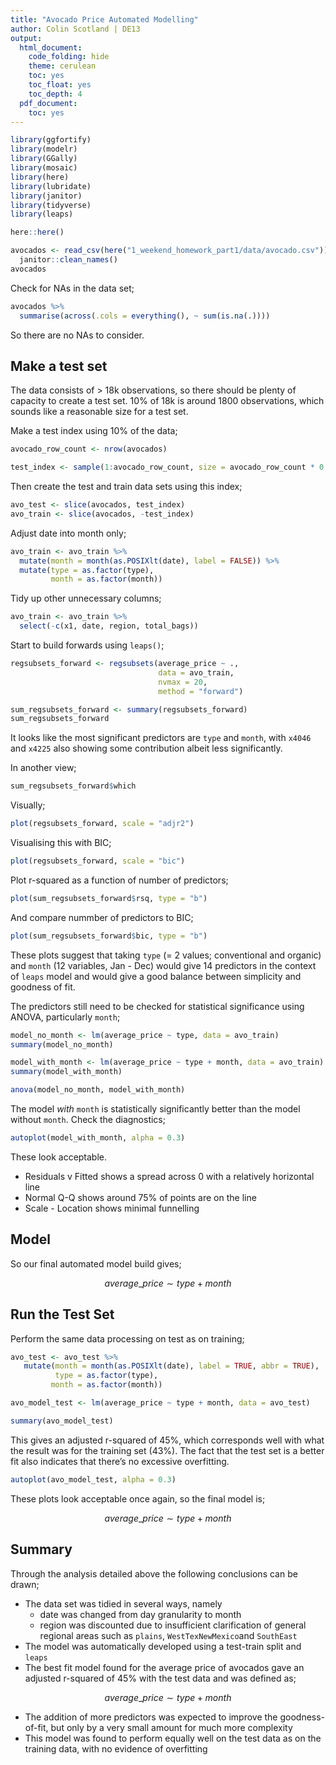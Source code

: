 ```yaml
---
title: "Avocado Price Automated Modelling"
author: Colin Scotland | DE13
output:
  html_document:
    code_folding: hide
    theme: cerulean
    toc: yes
    toc_float: yes
    toc_depth: 4
  pdf_document:
    toc: yes
---
```


```r

library(ggfortify)
library(modelr)
library(GGally)
library(mosaic)
library(here)
library(lubridate)
library(janitor)
library(tidyverse)
library(leaps)

here::here()
```

```r
avocados <- read_csv(here("1_weekend_homework_part1/data/avocado.csv")) %>% 
  janitor::clean_names()
avocados
```

Check for NAs in the data set;

```r
avocados %>% 
  summarise(across(.cols = everything(), ~ sum(is.na(.))))
```

So there are no NAs to consider.

## Make a test set

The data consists of > 18k observations, so there should be plenty of capacity
to create a test set.  10% of 18k is around 1800 observations, which sounds like
a reasonable size for a test set.

Make a test index using 10% of the data;
```r
avocado_row_count <- nrow(avocados)

test_index <- sample(1:avocado_row_count, size = avocado_row_count * 0.1)
```

Then create the test and train data sets using this index;
```r
avo_test <- slice(avocados, test_index)
avo_train <- slice(avocados, -test_index)
```


Adjust date into month only;
```r
avo_train <- avo_train %>% 
  mutate(month = month(as.POSIXlt(date), label = FALSE)) %>% 
  mutate(type = as.factor(type),
         month = as.factor(month))
```

Tidy up other unnecessary columns;
```r
avo_train <- avo_train %>% 
  select(-c(x1, date, region, total_bags))
```


Start to build forwards using `leaps()`;
```r
regsubsets_forward <- regsubsets(average_price ~ ., 
                                 data = avo_train,
                                 nvmax = 20,
                                 method = "forward")
```


```r
sum_regsubsets_forward <- summary(regsubsets_forward)
sum_regsubsets_forward
```

It looks like the most significant predictors are `type` and `month`, with
`x4046` and `x4225` also showing some contribution albeit less significantly.

In another view;
```r
sum_regsubsets_forward$which
```


Visually;

```r
plot(regsubsets_forward, scale = "adjr2")
```

Visualising this with BIC;
```r
plot(regsubsets_forward, scale = "bic")
```

Plot r-squared as a function of number of predictors;
```r
plot(sum_regsubsets_forward$rsq, type = "b")
```


And compare nummber of predictors to BIC;
```r
plot(sum_regsubsets_forward$bic, type = "b")
```

These plots suggest that taking `type` (= 2 values; conventional and organic)
and `month` (12 variables, Jan - Dec) would give 14 predictors in the context
of `leaps` model and would give a good balance between simplicity and goodness
of fit.

The predictors still need to be checked for statistical significance using
ANOVA, particularly `month`;
```r
model_no_month <- lm(average_price ~ type, data = avo_train)
summary(model_no_month)
```

```r
model_with_month <- lm(average_price ~ type + month, data = avo_train)
summary(model_with_month)
```

```r
anova(model_no_month, model_with_month)
```

The model *with* `month` is statistically significantly better than the model 
without `month`.  Check the diagnostics;

```r
autoplot(model_with_month, alpha = 0.3)
```

These look acceptable.

* Residuals v Fitted shows a spread across 0 with a relatively horizontal line
* Normal Q-Q shows around 75% of points are on the line
* Scale - Location shows minimal funnelling

## Model

So our final automated model build gives;

$$ average\_price \sim type + month $$



## Run the Test Set

Perform the same data processing on test as on training;

```r
avo_test <- avo_test %>% 
   mutate(month = month(as.POSIXlt(date), label = TRUE, abbr = TRUE),
          type = as.factor(type),
         month = as.factor(month))
```


```r
avo_model_test <- lm(average_price ~ type + month, data = avo_test)
```

```r
summary(avo_model_test)
```

This gives an adjusted r-squared of 45%, which corresponds well with what the 
result was for the training set (43%).  The fact that the test set is a better fit also indicates that there's no excessive overfitting.

```r
autoplot(avo_model_test, alpha = 0.3)
```

These plots look acceptable once again, so the final model is;

$$ average\_price \sim type + month $$

## Summary

Through the analysis detailed above the following conclusions can be drawn;

* The data set was tidied in several ways, namely
    - date was changed from day granularity to month
    - region was discounted due to insufficient clarification of general regional 
 areas such as `plains`, `WestTexNewMexico`and `SouthEast`
* The model was automatically developed using a test-train split and `leaps`
* The best fit model found for the average price of avocados gave an adjusted
r-squared of 45% with the test data and was defined as;

$$ average\_price \sim type + month $$

* The addition of more predictors was expected to improve the goodness-of-fit, 
but only by a very small amount for much more complexity
* This model was found to perform equally well on the test data as on the training
data, with no evidence of overfitting